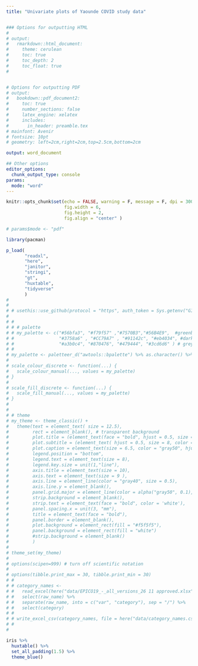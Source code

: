 ```yaml
---
title: "Univariate plots of Yaounde COVID study data"


### Options for outputting HTML
# 
# output:
#   rmarkdown::html_document:
#     theme: cerulean
#     toc: true
#     toc_depth: 2
#     toc_float: true
# 


# Options for outputting PDF
# output:
#   bookdown::pdf_document2:
#     toc: true
#     number_sections: false
#     latex_engine: xelatex
#     includes:
#       in_header: preamble.tex
# mainfont: Avenir
# fontsize: 10pt
# geometry: left=2cm,right=2cm,top=2.5cm,bottom=2cm

output: word_document

## Other options
editor_options: 
  chunk_output_type: console
params: 
  mode: "word"
---
```


\newpage

```r
knitr::opts_chunk$set(echo = FALSE, warning = F, message = F, dpi = 300,
                      fig.width = 6, 
                      fig.height = 2,
                      fig.align = "center" )

# params$mode <- "pdf"

library(pacman)

p_load(
       "readxl",
       "here",
       "janitor",
       "stringi",
       "gt", 
       "huxtable",
       "tidyverse"
       )
# 
# 
# # usethis::use_github(protocol = "https", auth_token = Sys.getenv("GITHUB_PAT"))
# 
# # 
# # # palette
# # my_palette <- c("#56bfa3", "#f79f57" ,"#7570B3","#56B4E9",  #greenblue #lightorange #purplepastel  #lightblue
# #                 "#3758a6" , "#CC79A7" , "#91142c", "#eb4034", #darkblue #pinkpurple #wine #orange
# #                 "#a3b0c4", "#870476", "#479444", "#3cd6d6" ) # grey, # royalpurple #darkgreen # cyan
# # 
# my_palette <- paletteer_d("awtools::bpalette") %>% as.character() %>% str_sub(end = 7)
# 
# scale_colour_discrete <- function(...) {
#   scale_colour_manual(..., values = my_palette)
# }
# 
# scale_fill_discrete <- function(...) {
#   scale_fill_manual(..., values = my_palette)
# }
# 
# 
# # theme
# my_theme <- theme_classic() +
#   theme(text = element_text( size = 12.5),
#         rect = element_blank(), # transparent background
#         plot.title = (element_text(face = "bold", hjust = 0.5, size = 13)),
#         plot.subtitle = (element_text( hjust = 0.5, size = 8, color = alpha("black", 0.7))),
#         plot.caption = element_text(size = 6.5, color = "gray50", hjust = 1),
#         legend.position = "bottom",
#         legend.text = element_text(size = 8),
#         legend.key.size = unit(1,"line"),
#         axis.title = element_text(size = 10),
#         axis.text = element_text(size = 9 ),
#         axis.line = element_line(color = "gray40", size = 0.5),
#         axis.line.y = element_blank(),
#         panel.grid.major = element_line(color = alpha("gray50", 0.1), size = 0.25), 
#         strip.background = element_blank(),
#         strip.text = element_text(face = "bold", color = 'white'),
#         panel.spacing.x = unit(3, "mm"), 
#         title = element_text(face = "bold"), 
#         panel.border = element_blank(),
#         plot.background = element_rect(fill = "#f5f5f5"), 
#         panel.background = element_rect(fill = "white")
#         #strip.background = element_blank()
#         )
# 
# theme_set(my_theme)
# 
# options(scipen=999) # turn off scientific notation
# 
# options(tibble.print_max = 30, tibble.print_min = 30)
# # 
# # category_names <- 
# #   read_excel(here("data/EPICO19_-_all_versions_26 11 approved.xlsx"), sheet = 3) %>% 
# #   select(raw_name) %>% 
# #   separate(raw_name, into = c("var", "category"), sep = "/") %>% 
# #   select(category) 
# # 
# # write_excel_csv(category_names, file = here("data/category_names.csv"), na = "")
# #   
# 

```

<!-- ```{r utilityFunctions} -->
<!-- source(here("scripts/utils.R")) -->

<!-- ``` -->


```r

iris %>% 
  huxtable() %>% 
  set_all_padding(1.5) %>% 
  theme_blue()

  

```

